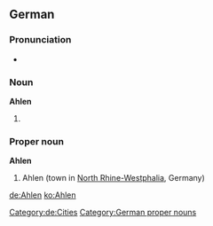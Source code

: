 {{wikipedia}}
{{wikipedia|lang=de}}
==German==

===Pronunciation===
* {{homophones|Aalen|aalen|lang=de}}

===Noun===
'''Ahlen'''

# {{plural of|Ahle|lang=de}}

===Proper noun===
'''Ahlen'''
# Ahlen (town in [[North Rhine-Westphalia]], Germany)
[[Category:de:Cities]]
[[Category:German proper nouns]]

[[de:Ahlen]]
[[ko:Ahlen]]